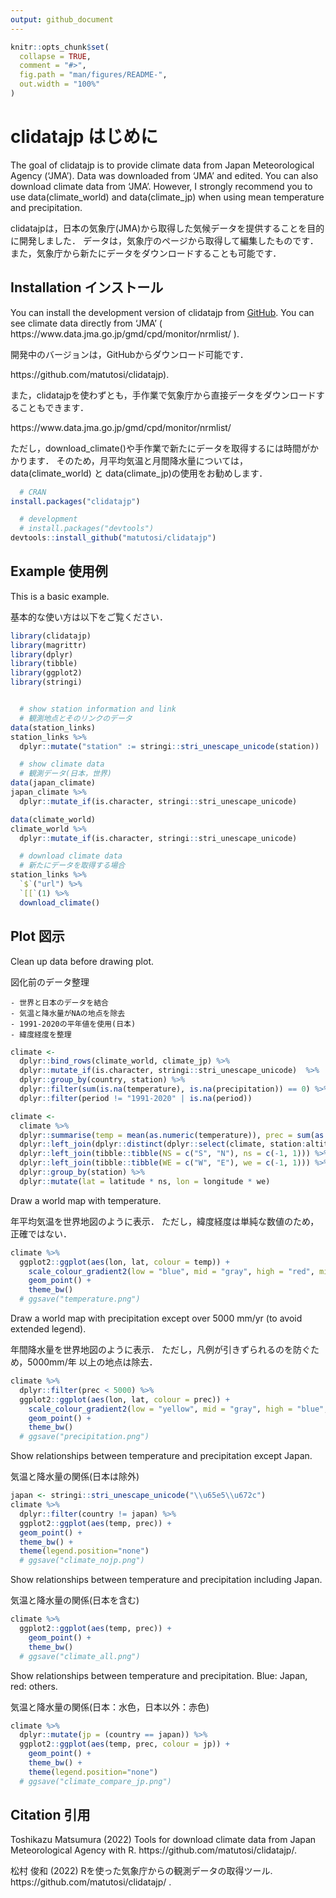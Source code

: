 ```yaml
---
output: github_document
---
```


```r
knitr::opts_chunk$set(
  collapse = TRUE,
  comment = "#>",
  fig.path = "man/figures/README-",
  out.width = "100%"
)
```

# clidatajp はじめに

<!-- badges: start -->
<!-- badges: end -->

The goal of clidatajp is to provide climate data from Japan Meteorological Agency ('JMA').
Data was downloaded from 'JMA' and edited. 
You can also download climate data from 'JMA'. 
However, I strongly recommend you to use data(climate_world) and data(climate_jp) when using mean temperature and precipitation. 

clidatajpは，日本の気象庁(JMA)から取得した気候データを提供することを目的に開発しました．
データは，気象庁のページから取得して編集したものです．
また，気象庁から新たにデータをダウンロードすることも可能です．

## Installation インストール

You can install the development version of clidatajp from [GitHub](https://github.com/matutosi/clidatajp).
You can see climate data directly from 'JMA' ( https://www.data.jma.go.jp/gmd/cpd/monitor/nrmlist/ ). 

開発中のバージョンは，GitHubからダウンロード可能です．

https://github.com/matutosi/clidatajp).

また，clidatajpを使わずとも，手作業で気象庁から直接データをダウンロードすることもできます．

https://www.data.jma.go.jp/gmd/cpd/monitor/nrmlist/

ただし，download_climate()や手作業で新たにデータを取得するには時間がかかります．
そのため，月平均気温と月間降水量については，data(climate_world) と data(climate_jp)の使用をお勧めします．

```r
  # CRAN
install.packages("clidatajp")

  # development
  # install.packages("devtools")
devtools::install_github("matutosi/clidatajp")
```


## Example 使用例

This is a basic example.

基本的な使い方は以下をご覧ください．

```r
library(clidatajp)
library(magrittr)
library(dplyr)
library(tibble)
library(ggplot2)
library(stringi)


  # show station information and link
  # 観測地点とそのリンクのデータ
data(station_links)
station_links %>%
  dplyr::mutate("station" := stringi::stri_unescape_unicode(station))

  # show climate data
  # 観測データ(日本，世界)
data(japan_climate)
japan_climate %>%
  dplyr::mutate_if(is.character, stringi::stri_unescape_unicode)

data(climate_world)
climate_world %>%
  dplyr::mutate_if(is.character, stringi::stri_unescape_unicode)

  # download climate data
  # 新たにデータを取得する場合
station_links %>%
  `$`("url") %>%
  `[[`(1) %>%
  download_climate()
```

## Plot 図示

Clean up data before drawing plot. 

図化前のデータ整理

    - 世界と日本のデータを結合   
    - 気温と降水量がNAの地点を除去   
    - 1991-2020の平年値を使用(日本)   
    - 緯度経度を整理   

```r
climate <- 
  dplyr::bind_rows(climate_world, climate_jp) %>%
  dplyr::mutate_if(is.character, stringi::stri_unescape_unicode)  %>%
  dplyr::group_by(country, station) %>%
  dplyr::filter(sum(is.na(temperature), is.na(precipitation)) == 0) %>%
  dplyr::filter(period != "1991-2020" | is.na(period))

climate <- 
  climate %>%
  dplyr::summarise(temp = mean(as.numeric(temperature)), prec = sum(as.numeric(precipitation))) %>%
  dplyr::left_join(dplyr::distinct(dplyr::select(climate, station:altitude))) %>%
  dplyr::left_join(tibble::tibble(NS = c("S", "N"), ns = c(-1, 1))) %>%
  dplyr::left_join(tibble::tibble(WE = c("W", "E"), we = c(-1, 1))) %>%
  dplyr::group_by(station) %>%
  dplyr::mutate(lat = latitude * ns, lon = longitude * we)
```

Draw a world map with temperature. 

年平均気温を世界地図のように表示．
ただし，緯度経度は単純な数値のため，正確ではない．

```r
climate %>%
  ggplot2::ggplot(aes(lon, lat, colour = temp)) +
    scale_colour_gradient2(low = "blue", mid = "gray", high = "red", midpoint = 15) + 
    geom_point() + 
    theme_bw()
  # ggsave("temperature.png")
```


Draw a world map with precipitation except over 5000 mm/yr (to avoid extended legend).

年間降水量を世界地図のように表示．
ただし，凡例が引きずられるのを防ぐため，5000mm/年 以上の地点は除去．

```r
climate %>%
  dplyr::filter(prec < 5000) %>%
  ggplot2::ggplot(aes(lon, lat, colour = prec)) +
    scale_colour_gradient2(low = "yellow", mid = "gray", high = "blue", midpoint = 1500) + 
    geom_point() + 
    theme_bw()
  # ggsave("precipitation.png")
```


Show relationships between temperature and precipitation except Japan.

気温と降水量の関係(日本は除外)

```r
japan <- stringi::stri_unescape_unicode("\\u65e5\\u672c")
climate %>%
  dplyr::filter(country != japan) %>%
  ggplot2::ggplot(aes(temp, prec)) + 
  geom_point() + 
  theme_bw() + 
  theme(legend.position="none")
  # ggsave("climate_nojp.png")
```


Show relationships between temperature and precipitation including Japan.

気温と降水量の関係(日本を含む)

```r
climate %>%
  ggplot2::ggplot(aes(temp, prec)) + 
    geom_point() + 
    theme_bw()
  # ggsave("climate_all.png")
```


Show relationships between temperature and precipitation. 
Blue: Japan, red: others. 

気温と降水量の関係(日本：水色，日本以外：赤色)

```r
climate %>%
  dplyr::mutate(jp = (country == japan)) %>%
  ggplot2::ggplot(aes(temp, prec, colour = jp)) + 
    geom_point() + 
    theme_bw() +
    theme(legend.position="none")
  # ggsave("climate_compare_jp.png")

```

## Citation 引用

Toshikazu Matsumura (2022) Tools for download climate data from Japan Meteorological Agency with R. https://github.com/matutosi/clidatajp/.

松村 俊和 (2022) Rを使った気象庁からの観測データの取得ツール. https://github.com/matutosi/clidatajp/ .
